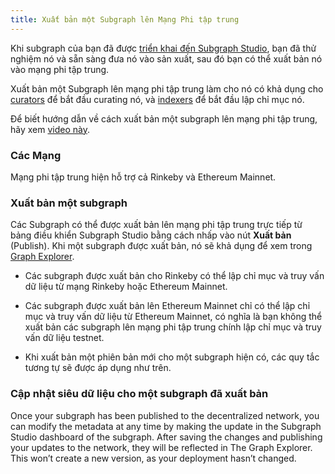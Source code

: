 ```yaml
---
title: Xuất bản một Subgraph lên Mạng Phi tập trung
---
```


Khi subgraph của bạn đã được [ triển khai đến Subgraph Studio](/studio/deploy-subgraph-studio), bạn đã thử nghiệm nó và sẵn sàng đưa nó vào sản xuất, sau đó bạn có thể xuất bản nó vào mạng phi tập trung.

Xuất bản một Subgraph lên mạng phi tập trung làm cho nó có khả dụng cho [curators](/curating) để bắt đầu curating nó, và [indexers](/indexing) để bắt đầu lập chỉ mục nó.

Để biết hướng dẫn về cách xuất bản một subgraph lên mạng phi tập trung, hãy xem [video này](https://youtu.be/HfDgC2oNnwo?t=580).

### Các Mạng

Mạng phi tập trung hiện hỗ trợ cả Rinkeby và Ethereum Mainnet.

### Xuất bản một subgraph

Các Subgraph có thể được xuất bản lên mạng phi tập trung trực tiếp từ bảng điều khiển Subgraph Studio bằng cách nhấp vào nút **Xuất bản** (Publish). Khi một subgraph được xuất bản, nó sẽ khả dụng để xem trong [Graph Explorer](https://thegraph.com/explorer/).

- Các subgraph được xuất bản cho Rinkeby có thể lập chỉ mục và truy vấn dữ liệu từ mạng Rinkeby hoặc Ethereum Mainnet.

- Các subgraph được xuất bản lên Ethereum Mainnet chỉ có thể lập chỉ mục và truy vấn dữ liệu từ Ethereum Mainnet, có nghĩa là bạn không thể xuất bản các subgraph lên mạng phi tập trung chính lập chỉ mục và truy vấn dữ liệu testnet.

- Khi xuất bản một phiên bản mới cho một subgraph hiện có, các quy tắc tương tự sẽ được áp dụng như trên.

### Cập nhật siêu dữ liệu cho một subgraph đã xuất bản

Once your subgraph has been published to the decentralized network, you can modify the metadata at any time by making the update in the Subgraph Studio dashboard of the subgraph. After saving the changes and publishing your updates to the network, they will be reflected in The Graph Explorer. This won’t create a new version, as your deployment hasn’t changed.
